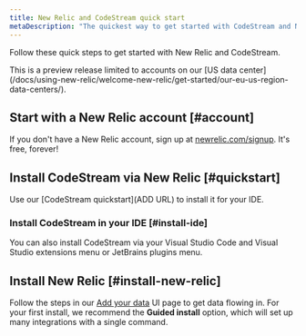 ```yaml
---
title: New Relic and CodeStream quick start
metaDescription: "The quickest way to get started with CodeStream and New Relic."
---
```


Follow these quick steps to get started with New Relic and CodeStream.

<Callout title="Preview release">
This is a preview release limited to accounts on our [US data center](/docs/using-new-relic/welcome-new-relic/get-started/our-eu-us-region-data-centers/).
</Callout>

## Start with a New Relic account [#account]

If you don't have a New Relic account, sign up at [newrelic.com/signup](https://newrelic.com/signup). It's free, forever!

## Install CodeStream via New Relic [#quickstart]

Use our [CodeStream quickstart](ADD URL) to install it for your IDE.

### Install CodeStream in your IDE [#install-ide]

You can also install CodeStream via your Visual Studio Code and Visual Studio extensions menu or JetBrains plugins menu.

## Install New Relic [#install-new-relic]

Follow the steps in our [Add your data](https://one.newrelic.com/launcher/nr1-core.settings?pane=eyJuZXJkbGV0SWQiOiJ0dWNzb24ucGxnLWluc3RydW1lbnQtZXZlcnl0aGluZyJ9) UI page to get data flowing in. For your first install, we recommend the **Guided install** option, which will set up many integrations with a single command.